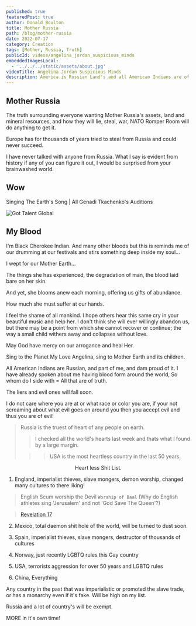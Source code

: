```yaml
---
published: true
featuredPost: true
author: Donald Boulton
title: Mother Russia
path: /blog/mother-russia
date: 2022-07-17
category: Creation
tags: [Mother, Russia, Truth]
publicId: videos/angelina_jordan_suspicious_minds
embeddedImagesLocal:
  - '../../../static/assets/about.jpg'
videoTitle: Angelina Jordan Suspicious Minds
description: America is Russian Land's and all American Indians are of Russian Descent from a ancient Siberian Land Bridge.
---
```


## Mother Russia

The truth surrounding everyone wanting Mother Russia's assets, land and mineral resources, and how they will lie, steal, war, NATO Romper Room will do anything to get it.

Europe has for thousands of years tried to steal from Russia and could never succeed.

I have never talked with anyone from Russia. What I say is evident from history if any of you can figure it out, I would be surprised from your brainwashed world.

## Wow

<Section>

<LeftText>Singing The Earth's Song | All Genadi Tkachenko's Auditions</LeftText>
<ColumnGridTwo>
<Left>

<UserProfile buttonLink="https://youtu.be/watch?v=g9VjiTDbVDk" title="19.8M subscribers" titleLink="https://youtu.be/watch?v=g9VjiTDbVDk" link="https://www.youtube.com/@gottalentglobal" description="Got Talent Global">

![Got Talent Global](../../../static/img/got-talent-global.jpg)

</UserProfile>

</Left>

<YouTube youTubeId="g9VjiTDbVDk" />

</ColumnGridTwo>

</Section>

<Section>

## My Blood

</Section>

<Section>

I'm Black Cherokee Indian. And many other bloods but this is reminds me of our drumming at our festivals and stirs something deep inside my soul...

I wept for our Mother Earth...

The things she has experienced, the degradation of man, the blood laid bare on her skin.

And yet, she blooms anew each morning, offering us gifts of abundance.

How much she must suffer at our hands.

I feel the shame of all mankind. I hope others hear this same cry in your beautiful music and help her. I don't think she will ever willingly abandon us, but there may be a point from which she cannot recover or continue; the way a small child withers away and collapses without love.

May God have mercy on our arrogance and heal Her.

Sing to the Planet My Love Angelina, sing to Mother Earth and its children.

</Section>

<Section>

All American Indians are Russian, and part of me, and dam proud of it. I have already spoken about me having blood form around the world, So whom do I side with = All that are of truth.

The liers and evil ones will fall soon.

I do not care where you are at or what race or color you are, if your not screaming about what evil goes on around you then you accept evil and thus you are of evil!

> Russia is the truest of heart of any people on earth.
>
> > I checked all the world's hearts last week and thats what I found by a large margin.
>
> > > USA is the most heartless country in the last 50 years.

</Section>

<Center>Heart less Shit List.</Center>

<Section>

1. England, imperialist thieves, slave mongers, demon worship, changed many cultures to there liking!

> English Scum worship the Devil `Worship of Baal` (Why do English athletes sing 'Jerusalem' and not 'God Save The Queen'?)

> [Revelation 17](https://biblia.com/bible/kjv1900/revelation/17)

2. Mexico, total daemon shit hole of the world, will be turned to dust soon.

3. Spain, imperialist thieves, slave mongers, destructor of thousands of cultures

4. Norway, just recently LGBTQ rules this Gay country

5. USA, terrorists aggression for over 50 years and LGBTQ rules

6. China, Everything

</Section>

<Section>

Any country in the past that was imperialistic or promoted the slave trade, or has a monarchy even if it's fake. Will be high on my list.

Russia and a lot of country's will be exempt.

MORE in it's own time!

</Section>

<WavyHr className="mb-1 mt-1 text-wine-300" />
